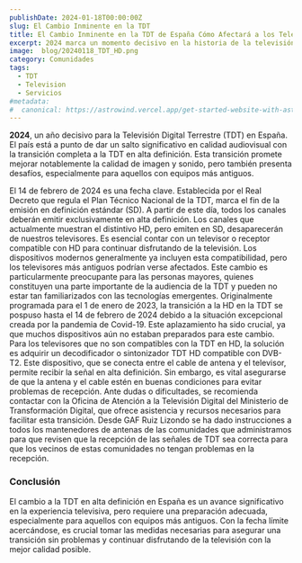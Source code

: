 ```yaml
---
publishDate: 2024-01-18T00:00:00Z
slug: El Cambio Inminente en la TDT
title: El Cambio Inminente en la TDT de España Cómo Afectará a los Televisores y las Fechas Clave
excerpt: 2024 marca un momento decisivo en la historia de la televisión española con la completa transición a la Televisión Digital Terrestre en alta definición. Este avance trae consigo no solo una mejora en la calidad audiovisual, sino también desafíos técnicos y necesidades de adaptación para muchos usuarios. 
image:  blog/20240118_TDT_HD.png
category: Comunidades
tags:
  - TDT
  - Television
  - Servicios
#metadata:
#  canonical: https://astrowind.vercel.app/get-started-website-with-astro-tailwind-css
---
```



**2024**, un año decisivo para la Televisión Digital Terrestre (TDT) en España. El país está a punto de dar un salto significativo en calidad audiovisual con la transición completa a la TDT en alta definición. Esta transición promete mejorar notablemente la calidad de imagen y sonido, pero también presenta desafíos, especialmente para aquellos con equipos más antiguos.

<DListItem dt="Fecha Límite: 14 de Febrero de 2024">
El 14 de febrero de 2024 es una fecha clave. Establecida por el Real Decreto que regula el Plan Técnico Nacional de la TDT, marca el fin de la emisión en definición estándar (SD). A partir de este día, todos los canales deberán emitir exclusivamente en alta definición. Los canales que actualmente muestran el distintivo HD, pero emiten en SD, desaparecerán de nuestros televisores.
</DListItem>

<DListItem dt="Preparándose para el Cambio">
Es esencial contar con un televisor o receptor compatible con HD para continuar disfrutando de la televisión. Los dispositivos modernos generalmente ya incluyen esta compatibilidad, pero los televisores más antiguos podrían verse afectados. Este cambio es particularmente preocupante para las personas mayores, quienes constituyen una parte importante de la audiencia de la TDT y pueden no estar tan familiarizados con las tecnologías emergentes.
</DListItem>

<DListItem dt="La Pandemia y el Retraso en la Transición">
Originalmente programada para el 1 de enero de 2023, la transición a la HD en la TDT se pospuso hasta el 14 de febrero de 2024 debido a la situación excepcional creada por la pandemia de Covid-19. Este aplazamiento ha sido crucial, ya que muchos dispositivos aún no estaban preparados para este cambio.
</DListItem>

<DListItem dt="Soluciones para Televisores No Compatibles">
Para los televisores que no son compatibles con la TDT en HD, la solución es adquirir un decodificador o sintonizador TDT HD compatible con DVB-T2. Este dispositivo, que se conecta entre el cable de antena y el televisor, permite recibir la señal en alta definición. Sin embargo, es vital asegurarse de que la antena y el cable estén en buenas condiciones para evitar problemas de recepción.
</DListItem>
<DListItem dt="Asistencia y Recursos Disponibles">
Ante dudas o dificultades, se recomienda contactar con la Oficina de Atención a la Televisión Digital del Ministerio de Transformación Digital, que ofrece asistencia y recursos necesarios para facilitar esta transición. Desde GAF Ruiz Lizondo se ha dado instrucciones a todos los mantenedores de antenas de las comunidades que administramos para que revisen que la recepción de las señales de TDT sea correcta para que los vecinos de estas comunidades no tengan problemas en la recepción.
</DListItem>

### Conclusión
El cambio a la TDT en alta definición en España es un avance significativo en la experiencia televisiva, pero requiere una preparación adecuada, especialmente para aquellos con equipos más antiguos. Con la fecha límite acercándose, es crucial tomar las medidas necesarias para asegurar una transición sin problemas y continuar disfrutando de la televisión con la mejor calidad posible.
